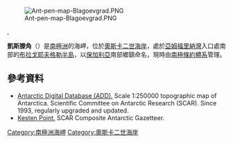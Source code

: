 [[Image:Ant-pen-map-Blagoevgrad.PNG|thumb]]

{{coord|65|11|58|S|61|35|30|W|display=title}},

'''凱斯滕角'''（{{lang-en|Kesten Point}}）是[[南極洲|南極洲]]的海岬，位於[[奧斯卡二世海岸|奧斯卡二世海岸]]，處於[[亞姆福里納灣|亞姆福里納灣]]入口處南部的[[布拉戈耶夫格勒半島|布拉戈耶夫格勒半島]]，以[[保加利亞|保加利亞]]南部鄉鎮命名，現時由[[南極條約體系|南極條約體系]]管理。

==參考資料==
* [http://www.add.scar.org Antarctic Digital Database (ADD).]{{Wayback|url=http://www.add.scar.org/ |date=20170305000653 }} Scale 1:250000 topographic map of Antarctica. Scientific Committee on Antarctic Research (SCAR). Since 1993, regularly upgraded and updated.
* [https://data.aad.gov.au/aadc/gaz/scar/display_name.cfm?gaz_id=137492 Kesten Point.]{{Wayback|url=https://data.aad.gov.au/aadc/gaz/scar/display_name.cfm?gaz_id=137492 |date=20181209212600 }} SCAR Composite Antarctic Gazetteer.

{{DEFAULTSORT:Kesten Point}}
[[Category:南極洲海岬|Category:南極洲海岬]]
[[Category:奧斯卡二世海岸|Category:奧斯卡二世海岸]]


{{OscarIICoast-geo-stub}}